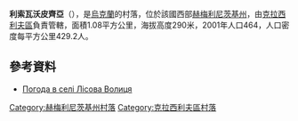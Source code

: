{{coord|49|48|46|N|26|57|8|E|scale:100000|display=title}}

'''利索瓦沃皮齊亞'''（{{lang-uk|Лісова Волиця}}），是[[烏克蘭|烏克蘭]]的村落，位於該國西部[[赫梅利尼茨基州|赫梅利尼茨基州]]，由[[克拉西利夫區|克拉西利夫區]]負責管轄，面積1.08平方公里，海拔高度290米，2001年人口464，人口密度每平方公里429.2人。

==參考資料==
* [http://weather.in.ua/ua/hmel'nickaja/13640 Погода в селі Лісова Волиця] {{Wayback|url=http://weather.in.ua/ua/hmel'nickaja/13640 |date=20111220092349 }}

{{DEFAULTSORT:Лісова Волиця}}
[[Category:赫梅利尼茨基州村落|Category:赫梅利尼茨基州村落]]
[[Category:克拉西利夫區村落|Category:克拉西利夫區村落]]


{{Khmelnytskyi-geo-stub}}